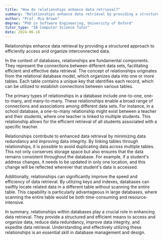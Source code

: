 ```yaml
---
title: "How do relationships enhance data retrieval?"
summary: "Relationships enhance data retrieval by providing a structured way to access and organise interconnected data efficiently."
author: "Prof. Mia Brown"
degree: "PhD in Software Engineering, University of Oxford"
tutor_type: "IB Computer Science Tutor"
date: 2024-06-18
---
```


Relationships enhance data retrieval by providing a structured approach to efficiently access and organize interconnected data.

In the context of databases, relationships are fundamental components. They represent the connections between different data sets, facilitating efficient and effective data retrieval. The concept of relationships originates from the relational database model, which organizes data into one or more tables. Each table contains a unique key that identifies each record, which can be utilized to establish connections between various tables.

The primary types of relationships in a database include one-to-one, one-to-many, and many-to-many. These relationships enable a broad range of connections and associations among different data sets. For instance, in a school database, a one-to-many relationship might exist between a teacher and their students, where one teacher is linked to multiple students. This relationship allows for the efficient retrieval of all students associated with a specific teacher.

Relationships contribute to enhanced data retrieval by minimizing data redundancy and improving data integrity. By linking tables through relationships, it is possible to avoid duplicating data across multiple tables. This not only conserves storage space but also ensures that the data remains consistent throughout the database. For example, if a student's address changes, it needs to be updated in only one location, and this change will be reflected wherever that student's data is accessed.

Additionally, relationships can significantly improve the speed and efficiency of data retrieval. By utilizing keys and indexes, databases can swiftly locate related data in a different table without scanning the entire table. This capability is particularly advantageous in large databases, where scanning the entire table would be both time-consuming and resource-intensive.

In summary, relationships within databases play a crucial role in enhancing data retrieval. They provide a structured and efficient means to access and organize data, reduce data redundancy, improve data integrity, and expedite data retrieval. Understanding and effectively utilizing these relationships is an essential skill in database management and design.
    